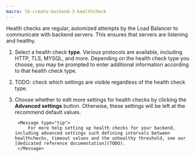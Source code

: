 ```yaml
---
macro: lb-create-backend-3-healthcheck
---
```


Health checks are regular, automized attempts by the Load Balancer to communicate with backend servers. This ensures that servers are listening and healthy.


1. Select a health check **type**. Various protocols are available, including HTTP, TLS, MYSQL, and more. Depending on the health check type you choose, you may be prompted to enter additional information according to that health check type.

2. TODO: check which settings are visible regardless of the health check type.

3. Choose whether to edit more settings for health checks by clicking the **Advanced settings** button. Otherwise, these settings will be left at the recommend default values. 

        <Message type="tip">
            For more help setting up health checks for your backend, including advanced settings such defining intervals between healthchecks, timeout values and the unhealthy threshold, see our [dedicated reference documentation](TODO).
        </Message>
